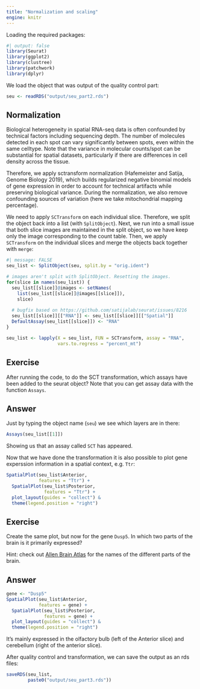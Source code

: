 ```yaml
---
title: "Normalization and scaling"
engine: knitr
---
```


Loading the required packages:

```r
#| output: false
library(Seurat)
library(ggplot2)
library(clustree)
library(patchwork)
library(dplyr)
```

We load the object that was output of the quality control part:

```r
seu <- readRDS("output/seu_part2.rds")
```


## Normalization

Biological heterogeneity in spatial RNA-seq data is often confounded by technical factors including sequencing depth. The number of molecules detected in each spot can vary significantly between spots, even within the same celltype. Note that the variance in molecular counts/spot can be substantial for spatial datasets, particularly if there are 
differences in cell density across the tissue. 

Therefore, we apply sctransform normalization (Hafemeister and Satija, Genome Biology 2019), which builds regularized 
negative binomial models of gene expression in order to account for technical artifacts while preserving biological variance. During the normalization, we also remove confounding sources of variation (here we take mitochondrial mapping percentage).

We need to apply `SCTransform` on each individual slice. Therefore, we split the object back into a list (with `SplitObject`). Next, we run into a small issue that both slice images are maintained in the split object, so we have keep only the image corresponding to the count table. Then, we apply `SCTransform` on the individual slices and merge the objects back together with `merge`:

```r
#| message: FALSE
seu_list <- SplitObject(seu, split.by = "orig.ident")

# images aren't split with SplitObject. Resetting the images. 
for(slice in names(seu_list)) {
  seu_list[[slice]]@images <- setNames(
    list(seu_list[[slice]]@images[[slice]]),
    slice)
  
  # bugfix based on https://github.com/satijalab/seurat/issues/8216
  seu_list[[slice]][["RNA"]] <- seu_list[[slice]][["Spatial"]]
  DefaultAssay(seu_list[[slice]]) <- "RNA"
}

seu_list <- lapply(X = seu_list, FUN = SCTransform, assay = "RNA",
                   vars.to.regress = "percent_mt")

```

::: {.callout-important}
## Exercise

After running the code, to do the SCT transformation, which assays have been added to the seurat object? Note that you can get assay data with the function `Assays`.
::: 

::: {.callout-tip collapse="true"}
## Answer

Just by typing the object name (`seu`) we see which layers are in there:
 
```r
Assays(seu_list[[1]])
```

Showing us that an assay called `SCT` has appeared. 

:::

Now that we have done the transformation it is also possible to plot gene experssion information in a spatial context, e.g. `Ttr`:

```r
SpatialPlot(seu_list$Anterior,
            features = "Ttr") + 
  SpatialPlot(seu_list$Posterior, 
              features = "Ttr") + 
  plot_layout(guides = "collect") & 
  theme(legend.position = "right")
```

::: {.callout-important}
## Exercise

Create the same plot, but now for the gene `Dusp5`. In which two parts of the brain is it primarily expressed? 

Hint: check out [Allen Brain Atlas](http://atlas.brain-map.org/atlas?atlas=2&plate=100883804#atlas=2&plate=100884129&resolution=19.04&x=7671.818403764205&y=4000&zoom=-4&structure=549) for the names of the different parts of the brain. 
::: 

::: {.callout-tip collapse="true"}
## Answer

```r
gene <- "Dusp5"
SpatialPlot(seu_list$Anterior,
            features = gene) + 
  SpatialPlot(seu_list$Posterior, 
              features = gene) + 
  plot_layout(guides = "collect") & 
  theme(legend.position = "right")
```

It's mainly expressed in the olfactory bulb (left of the Anterior slice) and cerebellum (right of the anterior slice). 

:::

After quality control and transformation, we can save the output as an rds files:

```r
saveRDS(seu_list,
        paste0("output/seu_part3.rds"))
```
